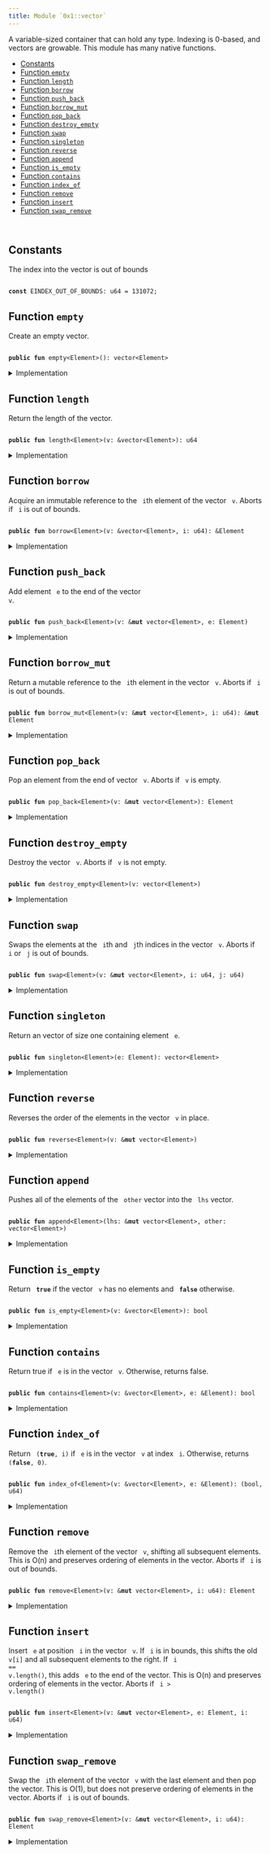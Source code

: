 ```yaml
---
title: Module `0x1::vector`
---
```


<Link id="0x1_vector"/>
A variable-sized container that can hold any type. Indexing is 0-based, and
vectors are growable. This module has many native functions.


-  [Constants](#@Constants_0)
-  [Function `empty`](#0x1_vector_empty)
-  [Function `length`](#0x1_vector_length)
-  [Function `borrow`](#0x1_vector_borrow)
-  [Function `push_back`](#0x1_vector_push_back)
-  [Function `borrow_mut`](#0x1_vector_borrow_mut)
-  [Function `pop_back`](#0x1_vector_pop_back)
-  [Function `destroy_empty`](#0x1_vector_destroy_empty)
-  [Function `swap`](#0x1_vector_swap)
-  [Function `singleton`](#0x1_vector_singleton)
-  [Function `reverse`](#0x1_vector_reverse)
-  [Function `append`](#0x1_vector_append)
-  [Function `is_empty`](#0x1_vector_is_empty)
-  [Function `contains`](#0x1_vector_contains)
-  [Function `index_of`](#0x1_vector_index_of)
-  [Function `remove`](#0x1_vector_remove)
-  [Function `insert`](#0x1_vector_insert)
-  [Function `swap_remove`](#0x1_vector_swap_remove)


<pre><code>
</code></pre>



<Link id="@Constants_0"></Link>

## Constants


<Link id="0x1_vector_EINDEX_OUT_OF_BOUNDS"></Link>

The index into the vector is out of bounds


<pre><code>
<b>const</b> <Link href="../move-stdlib/vector#0x1_vector_EINDEX_OUT_OF_BOUNDS">EINDEX_OUT_OF_BOUNDS</Link>: u64 = 131072;
</code></pre>



<Link id="0x1_vector_empty"></Link>

## Function `empty`

Create an empty vector.


<pre><code>
<b>public</b> <b>fun</b> <Link href="../move-stdlib/vector#0x1_vector_empty">empty</Link>&lt;Element&gt;(): <Link href="../move-stdlib/vector#0x1_vector">vector</Link>&lt;Element&gt;
</code></pre>



<details>
<summary>Implementation</summary>


<pre><code>
<b>native</b> <b>public</b> <b>fun</b> <Link href="../move-stdlib/vector#0x1_vector_empty">empty</Link>&lt;Element&gt;(): <Link href="../move-stdlib/vector#0x1_vector">vector</Link>&lt;Element&gt;;
</code></pre>



</details>

<Link id="0x1_vector_length"></Link>

## Function `length`

Return the length of the vector.


<pre><code>
<b>public</b> <b>fun</b> <Link href="../move-stdlib/vector#0x1_vector_length">length</Link>&lt;Element&gt;(v: &<Link href="../move-stdlib/vector#0x1_vector">vector</Link>&lt;Element&gt;): u64
</code></pre>



<details>
<summary>Implementation</summary>


<pre><code>
<b>native</b> <b>public</b> <b>fun</b> <Link href="../move-stdlib/vector#0x1_vector_length">length</Link>&lt;Element&gt;(v: &<Link href="../move-stdlib/vector#0x1_vector">vector</Link>&lt;Element&gt;): u64;
</code></pre>



</details>

<Link id="0x1_vector_borrow"></Link>

## Function `borrow`

Acquire an immutable reference to the <code>
i</code>th element of the vector <code>
v</code>.
Aborts if <code>
i</code> is out of bounds.


<pre><code>
<b>public</b> <b>fun</b> <Link href="../move-stdlib/vector#0x1_vector_borrow">borrow</Link>&lt;Element&gt;(v: &<Link href="../move-stdlib/vector#0x1_vector">vector</Link>&lt;Element&gt;, i: u64): &Element
</code></pre>



<details>
<summary>Implementation</summary>


<pre><code>
<b>native</b> <b>public</b> <b>fun</b> <Link href="../move-stdlib/vector#0x1_vector_borrow">borrow</Link>&lt;Element&gt;(v: &<Link href="../move-stdlib/vector#0x1_vector">vector</Link>&lt;Element&gt;, i: u64): &Element;
</code></pre>



</details>

<Link id="0x1_vector_push_back"></Link>

## Function `push_back`

Add element <code>
e</code> to the end of the vector <code>
v</code>.


<pre><code>
<b>public</b> <b>fun</b> <Link href="../move-stdlib/vector#0x1_vector_push_back">push_back</Link>&lt;Element&gt;(v: &<b>mut</b> <Link href="../move-stdlib/vector#0x1_vector">vector</Link>&lt;Element&gt;, e: Element)
</code></pre>



<details>
<summary>Implementation</summary>


<pre><code>
<b>native</b> <b>public</b> <b>fun</b> <Link href="../move-stdlib/vector#0x1_vector_push_back">push_back</Link>&lt;Element&gt;(v: &<b>mut</b> <Link href="../move-stdlib/vector#0x1_vector">vector</Link>&lt;Element&gt;, e: Element);
</code></pre>



</details>

<Link id="0x1_vector_borrow_mut"></Link>

## Function `borrow_mut`

Return a mutable reference to the <code>
i</code>th element in the vector <code>
v</code>.
Aborts if <code>
i</code> is out of bounds.


<pre><code>
<b>public</b> <b>fun</b> <Link href="../move-stdlib/vector#0x1_vector_borrow_mut">borrow_mut</Link>&lt;Element&gt;(v: &<b>mut</b> <Link href="../move-stdlib/vector#0x1_vector">vector</Link>&lt;Element&gt;, i: u64): &<b>mut</b> Element
</code></pre>



<details>
<summary>Implementation</summary>


<pre><code>
<b>native</b> <b>public</b> <b>fun</b> <Link href="../move-stdlib/vector#0x1_vector_borrow_mut">borrow_mut</Link>&lt;Element&gt;(v: &<b>mut</b> <Link href="../move-stdlib/vector#0x1_vector">vector</Link>&lt;Element&gt;, i: u64): &<b>mut</b> Element;
</code></pre>



</details>

<Link id="0x1_vector_pop_back"></Link>

## Function `pop_back`

Pop an element from the end of vector <code>
v</code>.
Aborts if <code>
v</code> is empty.


<pre><code>
<b>public</b> <b>fun</b> <Link href="../move-stdlib/vector#0x1_vector_pop_back">pop_back</Link>&lt;Element&gt;(v: &<b>mut</b> <Link href="../move-stdlib/vector#0x1_vector">vector</Link>&lt;Element&gt;): Element
</code></pre>



<details>
<summary>Implementation</summary>


<pre><code>
<b>native</b> <b>public</b> <b>fun</b> <Link href="../move-stdlib/vector#0x1_vector_pop_back">pop_back</Link>&lt;Element&gt;(v: &<b>mut</b> <Link href="../move-stdlib/vector#0x1_vector">vector</Link>&lt;Element&gt;): Element;
</code></pre>



</details>

<Link id="0x1_vector_destroy_empty"></Link>

## Function `destroy_empty`

Destroy the vector <code>
v</code>.
Aborts if <code>
v</code> is not empty.


<pre><code>
<b>public</b> <b>fun</b> <Link href="../move-stdlib/vector#0x1_vector_destroy_empty">destroy_empty</Link>&lt;Element&gt;(v: <Link href="../move-stdlib/vector#0x1_vector">vector</Link>&lt;Element&gt;)
</code></pre>



<details>
<summary>Implementation</summary>


<pre><code>
<b>native</b> <b>public</b> <b>fun</b> <Link href="../move-stdlib/vector#0x1_vector_destroy_empty">destroy_empty</Link>&lt;Element&gt;(v: <Link href="../move-stdlib/vector#0x1_vector">vector</Link>&lt;Element&gt;);
</code></pre>



</details>

<Link id="0x1_vector_swap"></Link>

## Function `swap`

Swaps the elements at the <code>
i</code>th and <code>
j</code>th indices in the vector <code>
v</code>.
Aborts if <code>
i</code> or <code>
j</code> is out of bounds.


<pre><code>
<b>public</b> <b>fun</b> <Link href="../move-stdlib/vector#0x1_vector_swap">swap</Link>&lt;Element&gt;(v: &<b>mut</b> <Link href="../move-stdlib/vector#0x1_vector">vector</Link>&lt;Element&gt;, i: u64, j: u64)
</code></pre>



<details>
<summary>Implementation</summary>


<pre><code>
<b>native</b> <b>public</b> <b>fun</b> <Link href="../move-stdlib/vector#0x1_vector_swap">swap</Link>&lt;Element&gt;(v: &<b>mut</b> <Link href="../move-stdlib/vector#0x1_vector">vector</Link>&lt;Element&gt;, i: u64, j: u64);
</code></pre>



</details>

<Link id="0x1_vector_singleton"></Link>

## Function `singleton`

Return an vector of size one containing element <code>
e</code>.


<pre><code>
<b>public</b> <b>fun</b> <Link href="../move-stdlib/vector#0x1_vector_singleton">singleton</Link>&lt;Element&gt;(e: Element): <Link href="../move-stdlib/vector#0x1_vector">vector</Link>&lt;Element&gt;
</code></pre>



<details>
<summary>Implementation</summary>


<pre><code>
<b>public</b> <b>fun</b> <Link href="../move-stdlib/vector#0x1_vector_singleton">singleton</Link>&lt;Element&gt;(e: Element): <Link href="../move-stdlib/vector#0x1_vector">vector</Link>&lt;Element&gt; \{
    <b>let</b> <b>mut</b> v = <Link href="../move-stdlib/vector#0x1_vector_empty">empty</Link>();
    v.<Link href="../move-stdlib/vector#0x1_vector_push_back">push_back</Link>(e);
    v
}
</code></pre>



</details>

<Link id="0x1_vector_reverse"></Link>

## Function `reverse`

Reverses the order of the elements in the vector <code>
v</code> in place.


<pre><code>
<b>public</b> <b>fun</b> <Link href="../move-stdlib/vector#0x1_vector_reverse">reverse</Link>&lt;Element&gt;(v: &<b>mut</b> <Link href="../move-stdlib/vector#0x1_vector">vector</Link>&lt;Element&gt;)
</code></pre>



<details>
<summary>Implementation</summary>


<pre><code>
<b>public</b> <b>fun</b> <Link href="../move-stdlib/vector#0x1_vector_reverse">reverse</Link>&lt;Element&gt;(v: &<b>mut</b> <Link href="../move-stdlib/vector#0x1_vector">vector</Link>&lt;Element&gt;) \{
    <b>let</b> len = v.<Link href="../move-stdlib/vector#0x1_vector_length">length</Link>();
    <b>if</b> (len == 0) <b>return</b> ();

    <b>let</b> <b>mut</b> front_index = 0;
    <b>let</b> <b>mut</b> back_index = len -1;
    <b>while</b> (front_index &lt; back_index) \{
        v.<Link href="../move-stdlib/vector#0x1_vector_swap">swap</Link>(front_index, back_index);
        front_index = front_index + 1;
        back_index = back_index - 1;
    }
}
</code></pre>



</details>

<Link id="0x1_vector_append"></Link>

## Function `append`

Pushes all of the elements of the <code>
other</code> vector into the <code>
lhs</code> vector.


<pre><code>
<b>public</b> <b>fun</b> <Link href="../move-stdlib/vector#0x1_vector_append">append</Link>&lt;Element&gt;(lhs: &<b>mut</b> <Link href="../move-stdlib/vector#0x1_vector">vector</Link>&lt;Element&gt;, other: <Link href="../move-stdlib/vector#0x1_vector">vector</Link>&lt;Element&gt;)
</code></pre>



<details>
<summary>Implementation</summary>


<pre><code>
<b>public</b> <b>fun</b> <Link href="../move-stdlib/vector#0x1_vector_append">append</Link>&lt;Element&gt;(lhs: &<b>mut</b> <Link href="../move-stdlib/vector#0x1_vector">vector</Link>&lt;Element&gt;, <b>mut</b> other: <Link href="../move-stdlib/vector#0x1_vector">vector</Link>&lt;Element&gt;) \{
    other.<Link href="../move-stdlib/vector#0x1_vector_reverse">reverse</Link>();
    <b>while</b> (!other.<Link href="../move-stdlib/vector#0x1_vector_is_empty">is_empty</Link>()) lhs.<Link href="../move-stdlib/vector#0x1_vector_push_back">push_back</Link>(other.<Link href="../move-stdlib/vector#0x1_vector_pop_back">pop_back</Link>());
    other.<Link href="../move-stdlib/vector#0x1_vector_destroy_empty">destroy_empty</Link>();
}
</code></pre>



</details>

<Link id="0x1_vector_is_empty"></Link>

## Function `is_empty`

Return <code>
<b>true</b></code> if the vector <code>
v</code> has no elements and <code>
<b>false</b></code> otherwise.


<pre><code>
<b>public</b> <b>fun</b> <Link href="../move-stdlib/vector#0x1_vector_is_empty">is_empty</Link>&lt;Element&gt;(v: &<Link href="../move-stdlib/vector#0x1_vector">vector</Link>&lt;Element&gt;): bool
</code></pre>



<details>
<summary>Implementation</summary>


<pre><code>
<b>public</b> <b>fun</b> <Link href="../move-stdlib/vector#0x1_vector_is_empty">is_empty</Link>&lt;Element&gt;(v: &<Link href="../move-stdlib/vector#0x1_vector">vector</Link>&lt;Element&gt;): bool \{
    v.<Link href="../move-stdlib/vector#0x1_vector_length">length</Link>() == 0
}
</code></pre>



</details>

<Link id="0x1_vector_contains"></Link>

## Function `contains`

Return true if <code>
e</code> is in the vector <code>
v</code>.
Otherwise, returns false.


<pre><code>
<b>public</b> <b>fun</b> <Link href="../move-stdlib/vector#0x1_vector_contains">contains</Link>&lt;Element&gt;(v: &<Link href="../move-stdlib/vector#0x1_vector">vector</Link>&lt;Element&gt;, e: &Element): bool
</code></pre>



<details>
<summary>Implementation</summary>


<pre><code>
<b>public</b> <b>fun</b> <Link href="../move-stdlib/vector#0x1_vector_contains">contains</Link>&lt;Element&gt;(v: &<Link href="../move-stdlib/vector#0x1_vector">vector</Link>&lt;Element&gt;, e: &Element): bool \{
    <b>let</b> <b>mut</b> i = 0;
    <b>let</b> len = v.<Link href="../move-stdlib/vector#0x1_vector_length">length</Link>();
    <b>while</b> (i &lt; len) \{
        <b>if</b> (&v[i] == e) <b>return</b> <b>true</b>;
        i = i + 1;
    };
    <b>false</b>
}
</code></pre>



</details>

<Link id="0x1_vector_index_of"></Link>

## Function `index_of`

Return <code>
(<b>true</b>, i)</code> if <code>
e</code> is in the vector <code>
v</code> at index <code>
i</code>.
Otherwise, returns <code>
(<b>false</b>, 0)</code>.


<pre><code>
<b>public</b> <b>fun</b> <Link href="../move-stdlib/vector#0x1_vector_index_of">index_of</Link>&lt;Element&gt;(v: &<Link href="../move-stdlib/vector#0x1_vector">vector</Link>&lt;Element&gt;, e: &Element): (bool, u64)
</code></pre>



<details>
<summary>Implementation</summary>


<pre><code>
<b>public</b> <b>fun</b> <Link href="../move-stdlib/vector#0x1_vector_index_of">index_of</Link>&lt;Element&gt;(v: &<Link href="../move-stdlib/vector#0x1_vector">vector</Link>&lt;Element&gt;, e: &Element): (bool, u64) \{
    <b>let</b> <b>mut</b> i = 0;
    <b>let</b> len = v.<Link href="../move-stdlib/vector#0x1_vector_length">length</Link>();
    <b>while</b> (i &lt; len) \{
        <b>if</b> (&v[i] == e) <b>return</b> (<b>true</b>, i);
        i = i + 1;
    };
    (<b>false</b>, 0)
}
</code></pre>



</details>

<Link id="0x1_vector_remove"></Link>

## Function `remove`

Remove the <code>
i</code>th element of the vector <code>
v</code>, shifting all subsequent elements.
This is O(n) and preserves ordering of elements in the vector.
Aborts if <code>
i</code> is out of bounds.


<pre><code>
<b>public</b> <b>fun</b> <Link href="../move-stdlib/vector#0x1_vector_remove">remove</Link>&lt;Element&gt;(v: &<b>mut</b> <Link href="../move-stdlib/vector#0x1_vector">vector</Link>&lt;Element&gt;, i: u64): Element
</code></pre>



<details>
<summary>Implementation</summary>


<pre><code>
<b>public</b> <b>fun</b> <Link href="../move-stdlib/vector#0x1_vector_remove">remove</Link>&lt;Element&gt;(v: &<b>mut</b> <Link href="../move-stdlib/vector#0x1_vector">vector</Link>&lt;Element&gt;, <b>mut</b> i: u64): Element \{
    <b>let</b> <b>mut</b> len = v.<Link href="../move-stdlib/vector#0x1_vector_length">length</Link>();
    // i out of bounds; <b>abort</b>
    <b>if</b> (i &gt;= len) <b>abort</b> <Link href="../move-stdlib/vector#0x1_vector_EINDEX_OUT_OF_BOUNDS">EINDEX_OUT_OF_BOUNDS</Link>;

    len = len - 1;
    <b>while</b> (i &lt; len) v.<Link href="../move-stdlib/vector#0x1_vector_swap">swap</Link>(i, \{ i = i + 1; i });
    v.<Link href="../move-stdlib/vector#0x1_vector_pop_back">pop_back</Link>()
}
</code></pre>



</details>

<Link id="0x1_vector_insert"></Link>

## Function `insert`

Insert <code>
e</code> at position <code>
i</code> in the vector <code>
v</code>.
If <code>
i</code> is in bounds, this shifts the old <code>
v[i]</code> and all subsequent elements to the right.
If <code>
i == v.<Link href="../move-stdlib/vector#0x1_vector_length">length</Link>()</code>, this adds <code>
e</code> to the end of the vector.
This is O(n) and preserves ordering of elements in the vector.
Aborts if <code>
i &gt; v.<Link href="../move-stdlib/vector#0x1_vector_length">length</Link>()</code>


<pre><code>
<b>public</b> <b>fun</b> <Link href="../move-stdlib/vector#0x1_vector_insert">insert</Link>&lt;Element&gt;(v: &<b>mut</b> <Link href="../move-stdlib/vector#0x1_vector">vector</Link>&lt;Element&gt;, e: Element, i: u64)
</code></pre>



<details>
<summary>Implementation</summary>


<pre><code>
<b>public</b> <b>fun</b> <Link href="../move-stdlib/vector#0x1_vector_insert">insert</Link>&lt;Element&gt;(v: &<b>mut</b> <Link href="../move-stdlib/vector#0x1_vector">vector</Link>&lt;Element&gt;, e: Element, <b>mut</b> i: u64) \{
    <b>let</b> len = v.<Link href="../move-stdlib/vector#0x1_vector_length">length</Link>();
    // i too big <b>abort</b>
    <b>if</b> (i &gt; len) <b>abort</b> <Link href="../move-stdlib/vector#0x1_vector_EINDEX_OUT_OF_BOUNDS">EINDEX_OUT_OF_BOUNDS</Link>;

    v.<Link href="../move-stdlib/vector#0x1_vector_push_back">push_back</Link>(e);
    <b>while</b> (i &lt; len) \{
        v.<Link href="../move-stdlib/vector#0x1_vector_swap">swap</Link>(i, len);
        i = i + 1
    }
}
</code></pre>



</details>

<Link id="0x1_vector_swap_remove"></Link>

## Function `swap_remove`

Swap the <code>
i</code>th element of the vector <code>
v</code> with the last element and then pop the vector.
This is O(1), but does not preserve ordering of elements in the vector.
Aborts if <code>
i</code> is out of bounds.


<pre><code>
<b>public</b> <b>fun</b> <Link href="../move-stdlib/vector#0x1_vector_swap_remove">swap_remove</Link>&lt;Element&gt;(v: &<b>mut</b> <Link href="../move-stdlib/vector#0x1_vector">vector</Link>&lt;Element&gt;, i: u64): Element
</code></pre>



<details>
<summary>Implementation</summary>


<pre><code>
<b>public</b> <b>fun</b> <Link href="../move-stdlib/vector#0x1_vector_swap_remove">swap_remove</Link>&lt;Element&gt;(v: &<b>mut</b> <Link href="../move-stdlib/vector#0x1_vector">vector</Link>&lt;Element&gt;, i: u64): Element \{
    <b>assert</b>!(!v.<Link href="../move-stdlib/vector#0x1_vector_is_empty">is_empty</Link>(), <Link href="../move-stdlib/vector#0x1_vector_EINDEX_OUT_OF_BOUNDS">EINDEX_OUT_OF_BOUNDS</Link>);
    <b>let</b> last_idx = v.<Link href="../move-stdlib/vector#0x1_vector_length">length</Link>() - 1;
    v.<Link href="../move-stdlib/vector#0x1_vector_swap">swap</Link>(i, last_idx);
    v.<Link href="../move-stdlib/vector#0x1_vector_pop_back">pop_back</Link>()
}
</code></pre>



</details>
